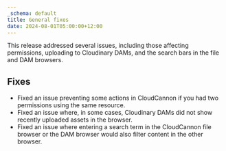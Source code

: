 ```yaml
---
_schema: default
title: General fixes
date: 2024-08-01T05:00:00+12:00
---
```

This release addressed several issues, including those affecting permissions, uploading to Cloudinary DAMs, and the search bars in the file and DAM browsers.

## Fixes

* Fixed an issue preventing some actions in CloudCannon if you had two permissions using the same resource.
* Fixed an issue where, in some cases, Cloudinary DAMs did not show recently uploaded assets in the browser.
* Fixed an issue where entering a search term in the CloudCannon file browser or the DAM browser would also filter content in the other browser.
